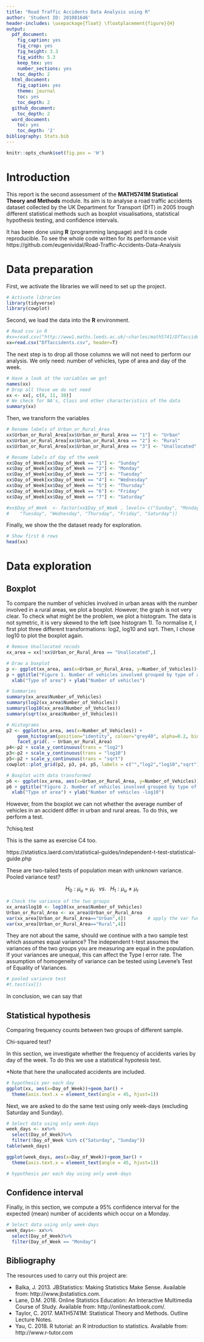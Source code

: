 ```yaml
---
title: "Road Traffic Accidents Data Analysis using R"
author: 'Student ID: 201081646'
header-includes: \usepackage{float} \floatplacement{figure}{H}
output:
  pdf_document:
    fig_caption: yes
    fig_crop: yes
    fig_height: 3.3
    fig_width: 5.3
    keep_tex: yes
    number_sections: yes
    toc_depth: 2
  html_document:
    fig_caption: yes
    theme: journal
    toc: yes
    toc_depth: 2
  github_document:
    toc_depth: 2
  word_document:
    toc: yes
    toc_depth: '2'
bibliography: Stats.bib
---
```


```r
knitr::opts_chunk$set(fig.pos = 'H')
```

# Introduction

This report is the second assessment of the **MATH5741M Statistical Theory and Methods** module. Its aim is to analyse a road traffic accidents dataset collected by the UK Department for Transport (DfT) in 2005 trough different statistical methods such as boxplot visualisations, statistical hypothesis testing, and confidence intervals.

It has been done using **R** (programming language) and it is code reproducible. To see the whole code written for its performance visit https://github.com/eugenividal/Road-Traffic-Accidents-Data-Analysis

# Data preparation

First, we activate the libraries we will need to set up the project.

```r
# Activate libraries
library(tidyverse)
library(cowplot)
```

Second, we load the data into the **R** environment.

```r
# Read csv in R
#xx=read.csv("http://www1.maths.leeds.ac.uk/~charles/math5741/DfTaccidents.csv", header =T)
xx=read.csv("DfTaccidents.csv", header=T)
```

The next step is to drop all those columns we will not need to perform our analysis. We only need: number of vehicles, type of area and day of the week.

```r
# Have a look at the variables we got
names(xx)
# Drop all those we do not need
xx <- xx[, c(8, 11, 30)]
# We check for NA's, Class and other characteristics of the data
summary(xx)
```

Then, we transform the variables

```r
# Rename labels of Urban_or_Rural_Area
xx$Urban_or_Rural_Area[xx$Urban_or_Rural_Area == "1"] <- "Urban"
xx$Urban_or_Rural_Area[xx$Urban_or_Rural_Area == "2"] <- "Rural"
xx$Urban_or_Rural_Area[xx$Urban_or_Rural_Area == "3"] <- "Unallocated"

# Rename labels of day of the week
xx$Day_of_Week[xx$Day_of_Week == "1"] <- "Sunday"
xx$Day_of_Week[xx$Day_of_Week == "2"] <- "Monday"
xx$Day_of_Week[xx$Day_of_Week == "3"] <- "Tuesday"
xx$Day_of_Week[xx$Day_of_Week == "4"] <- "Wednesday"
xx$Day_of_Week[xx$Day_of_Week == "5"] <- "Thursday"
xx$Day_of_Week[xx$Day_of_Week == "6"] <- "Friday"
xx$Day_of_Week[xx$Day_of_Week == "7"] <- "Saturday"

#xx$Day_of_Week  <- factor(xx$Day_of_Week , levels= c("Sunday", "Monday", 
#    "Tuesday", "Wednesday", "Thursday", "Friday", "Saturday"))
```


Finally, we show the the dataset ready for exploration.

```r
# Show first 6 rows
head(xx)
```

# Data exploration

## Boxplot

<!--(1)Draw a boxplot to compare the number of vehicles involved in an urban area, with the number involved in a rural area. (2) Explain why a transformation of the data may (or may not) be appropriate. Using your transformation (or not) (3) carry out a suitable test to investigate whether the average number of vehicles in an accident differs in urban and rural areas.-->

To compare the number of vehicles involved in urban areas with the number involved in a rural areas, we plot a boxplot. However, the graph is not very clear. To check what might be the problem, we plot a histogram. The data is not symetric, it is very skewed to the left (see histogram 1). To normalise it, I first plot three different transformations: log2, log10 and sqrt. Then, I chose log10 to plot the boxplot again.

```r
# Remove Unallocated recods
xx_area = xx[!xx$Urban_or_Rural_Area == "Unallocated",]

# Draw a boxplot
p <- ggplot(xx_area, aes(x=Urban_or_Rural_Area, y=Number_of_Vehicles))+geom_boxplot()
p + ggtitle("Figure 1. Number of vehicles involved grouped by type of area") +
  xlab("Type of area") + ylab("Number of vehicles")

# Summaries
summary(xx_area$Number_of_Vehicles)
summary(log2(xx_area$Number_of_Vehicles))
summary(log10(xx_area$Number_of_Vehicles))
summary(sqrt(xx_area$Number_of_Vehicles))

# Histograms
p2 <- ggplot(xx_area, aes(x=Number_of_Vehicles)) +
    geom_histogram(position="identity", colour="grey40", alpha=0.2, bins = 10) +
    facet_grid(. ~ Urban_or_Rural_Area)
p4<-p2 + scale_y_continuous(trans = "log2")
p3<-p2 + scale_y_continuous(trans = "log10")
p5<-p2 + scale_y_continuous(trans = "sqrt")
cowplot::plot_grid(p2, p3, p4, p5, labels = c("","log2","log10","sqrt"), align = "h")

# Boxplot with data transformed
p6 <- ggplot(xx_area, aes(x=Urban_or_Rural_Area, y=Number_of_Vehicles))+geom_boxplot()+scale_y_log10()
p6 + ggtitle("Figure 2. Number of vehicles involved grouped by type of area") +
  xlab("Type of area") + ylab("Number of vehicles -log10")
```

However, from the boxplot we can not whether the average number of vehicles in an accident differ in urban and rural areas. To do this, we perform a test.

?chisq.test

This is the same as exercise C4 too.

https://statistics.laerd.com/statistical-guides/independent-t-test-statistical-guide.php

These are two-tailed tests of population mean with unknown variance. Pooled variance test?

$$H_{0}: \mu_{u} = \mu_{r}\;\;\;vs.\;\;\;H_{1}: \mu_{u} \neq \mu_{r}$$
```r
# Check the variance of the two groups
xx_area$log10 <- log10(xx_area$Number_of_Vehicles)
Urban_or_Rural_Area <- xx_area$Urban_or_Rural_Area
var(xx_area[Urban_or_Rural_Area=="Urban",4])        # apply the var function 
var(xx_area[Urban_or_Rural_Area=="Rural",4])
```

They are not about the same, should we continue with a two sample test which assumes equal variance? The independent t-test assumes the variances of the two groups you are measuring are equal in the population. If your variances are unequal, this can affect the Type I error rate. The assumption of homogeneity of variance can be tested using Levene's Test of Equality of Variances.

```r
# pooled variance test
#t.test(xx[])
```

In conclusion, we can say that

## Statistical hypothesis

<!--Using a suitable statistical hypothesis test, investigate whether the frequency of accidents varies by day of the week. Repeat this test using only week-days (excuding Saturday and Sunday).-->

Comparing frequency counts between two groups of different sample.

Chi-squared test?

In this section, we investigate whether the frequency of accidents varies by day of the week. To do this we use a statistical hypotesis test.

*Note that here the unallocated accidents are included.

```r
# hypothesis per each day
ggplot(xx, aes(x=Day_of_Week))+geom_bar() +
  theme(axis.text.x = element_text(angle = 45, hjust=1))
```

Next, we are asked to do the same test using only week-days (excluding Saturday and Sunday).

```r
# Select data using only week-days
week_days <- xx%>%
  select(Day_of_Week)%>%
  filter(!Day_of_Week %in% c("Saturday", "Sunday"))
table(week_days)

ggplot(week_days, aes(x=Day_of_Week))+geom_bar() +
  theme(axis.text.x = element_text(angle = 45, hjust=1)) 

# hypothesis per each day using only week-days

```

## Confidence interval

<!--Compute a 95% confidence interval for the expected (mean) number of accidents which occur on a Monday. State your assumptions in computing this interval, and verify whether they are valid.-->

Finally, in this section, we compute a 95% confidence interval for the expected (mean) number of accidents which occur on a Monday.

```r
# Select data using only week-days
week_days<- xx%>%
  select(Day_of_Week)%>%
  filter(Day_of_Week == "Monday")
```

## Bibliography

The resources used to carry out this project are:

- Balka, J. 2013. JBStatistics: Making Statistics Make Sense. Available from: http://www.jbstatistics.com.
- Lane, D.M. 2018. Online Statistics Education: An Interactive Multimedia Course of Study. Available from: http://onlinestatbook.com/.
- Taylor, C. 2017. MATH5741M: Statistical Theory and Methods. Outline Lecture Notes.
- Yau, C. 2018. R tutorial: an R introduction to statistics. Available from: http://www.r-tutor.com